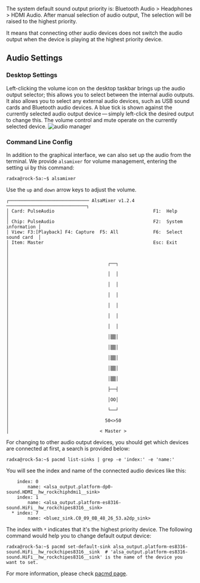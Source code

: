 The system default sound output priority is: Bluetooth Audio > Headphones > HDMI Audio. After manual selection of audio output, The selection will be raised to the highest priority.

It means that connecting other audio devices does not switch the audio output when the device is playing at the highest priority device.

## Audio Settings

### Desktop Settings

Left-clicking the volume icon on the desktop taskbar brings up the audio output selector; this allows you to select between the internal audio outputs.
It also allows you to select any external audio devices, such as USB sound cards and Bluetooth audio devices.
A blue tick is shown against the currently selected audio output device — simply left-click the desired output to change this.
The volume control and mute operate on the currently selected device.
![audio manager](/img/configuration/audio_manager.webp)

### Command Line Config

In addition to the graphical interface, we can also set up the audio from the terminal. We provide `alsamixer` for volume management, entering the setting ui by this command:

```
radxa@rock-5a:~$ alsamixer
```

Use the `up` and `down` arrow keys to adjust the volume.

```
┌────────────────────────────── AlsaMixer v1.2.4 ──────────────────────────────┐
│ Card: PulseAudio                                     F1:  Help               │
│ Chip: PulseAudio                                     F2:  System information │
│ View: F3:[Playback] F4: Capture  F5: All             F6:  Select sound card  │
│ Item: Master                                         Esc: Exit               │
│                                                                              │
│                                     ┌──┐                                     │
│                                     │  │                                     │
│                                     │  │                                     │
│                                     │  │                                     │
│                                     │  │                                     │
│                                     │  │                                     │
│                                     │  │                                     │
│                                     │▒▒│                                     │
│                                     │▒▒│                                     │
│                                     │▒▒│                                     │
│                                     │▒▒│                                     │
│                                     │▒▒│                                     │
│                                     ├──┤                                     │
│                                     │OO│                                     │
│                                     └──┘                                     │
│                                    50<>50                                    │
│                                  < Master >
```

For changing to other audio output devices, you should get which devices are connected at first, a search is provided below:

```
radxa@rock-5a:~$ pacmd list-sinks | grep -e 'index:' -e 'name:'
```

You will see the index and name of the connected audio devices like this:

```
    index: 0
        name: <alsa_output.platform-dp0-sound.HDMI__hw_rockchiphdmi1__sink>
    index: 1
        name: <alsa_output.platform-es8316-sound.HiFi__hw_rockchipes8316__sink>
  * index: 7
        name: <bluez_sink.C0_09_0B_48_26_53.a2dp_sink>
```

The index with `*` indicates that it's the highest priority device.
The following command would help you to change default output device:

```
radxa@rock-5a:~$ pacmd set-default-sink alsa_output.platform-es8316-sound.HiFi__hw_rockchipes8316__sink  # 'alsa_output.platform-es8316-sound.HiFi__hw_rockchipes8316__sink' is the name of the device you want to set.
```

For more information, please check [pacmd page](https://man.archlinux.org/man/extra/pulseaudio/pacmd.1.en).
